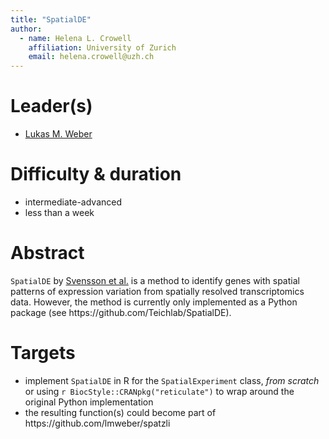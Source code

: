 ```yaml
---
title: "SpatialDE"
author: 
  - name: Helena L. Crowell
    affiliation: University of Zurich
    email: helena.crowell@uzh.ch
---
```


# Leader(s)

- [Lukas M. Weber](https://github.com/lmweber)

# Difficulty & duration

- intermediate-advanced
- less than a week

# Abstract

`SpatialDE` by [Svensson et al.](https://doi.org/10.1038/nmeth.4636) is a method to identify genes with spatial patterns of expression variation from spatially resolved transcriptomics data. However, the method is currently only implemented as a Python package (see https://github.com/Teichlab/SpatialDE).

# Targets

- implement `SpatialDE` in R for the `SpatialExperiment` class, *from scratch*  
or using `r BiocStyle::CRANpkg("reticulate")` to wrap around the original Python implementation
- the resulting function(s) could become part of https://github.com/lmweber/spatzli
